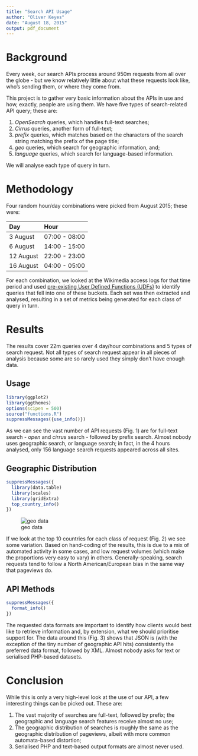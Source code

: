 ```yaml
---
title: "Search API Usage"
author: "Oliver Keyes"
date: "August 18, 2015"
output: pdf_document
---
```


# Background

Every week, our search APIs process around 950m requests from all over the globe - but we know relatively little about what these requests
look like, who's sending them, or where they come from.

This project is to gather very basic information about the APIs in use and how, exactly, people are using them. We have five types of search-related API query; these are:

1. *OpenSearch* queries, which handles full-text searches;
2. *Cirrus* queries, another form of full-text;
3. *prefix* queries, which matches based on the characters of the search string matching the prefix of the page title;
4. *geo* queries, which search for geographic information, and;
5. *language* queries, which search for language-based information.

We will analyse each type of query in turn.

# Methodology

Four random hour/day combinations were picked from August 2015; these were:

Day           Hour
-------       -------
3 August      07:00 - 08:00
6 August      14:00 - 15:00
12 August     22:00 - 23:00
16 August     04:00 - 05:00

For each combination, we looked at the Wikimedia access logs for that time period and used [pre-existing User Defined Functions (UDFs)](
https://github.com/wikimedia/analytics-refinery-source/blob/master/refinery-hive/src/main/java/org/wikimedia/analytics/refinery/hive/SearchClassifierUDF.java) to identify queries that fell into one of these buckets. Each set was then extracted and analysed, resulting in a set of metrics being generated for each class of query in turn.

# Results

The results cover 22m queries over 4 day/hour combinations and 5 types of search request. Not all types of search request appear in all
pieces of analysis because some are so rarely used they simply don't have enough data.

## Usage

```r
library(ggplot2)
library(ggthemes)
options(scipen = 500)
source("functions.R")
suppressMessages({use_info()})
```

As we can see the vast number of API requests (Fig. 1) are for full-text search - *open* and *cirrus* search - followed by prefix search. Almost
nobody uses geographic search, or language search; in fact, in the 4 hours analysed, only 156 language search requests appeared across
all sites.

## Geographic Distribution

```r
suppressMessages({
  library(data.table)
  library(scales)
  library(gridExtra)
  top_country_info()
})
```
![geo data](nation_plot.png)

If we look at the top 10 countries for each class of request (Fig. 2) we see some variation. Based on hand-coding of the results, this is due to a mix of automated activity in some cases, and low request volumes (which make the proportions very easy to vary) in others. Generally-speaking, search requests tend to follow a North American/European bias in the same way that pageviews do.

## API Methods

```r
suppressMessages({
  format_info()
})
```

The requested data formats are important to identify how clients would best like to retrieve information and, by extension, what
we should prioritise support for. The data around this (Fig. 3) shows that JSON is (with the exception of the tiny number of geographic API hits) consistently the preferred data format, followed by XML. Almost nobody asks for text or serialised PHP-based datasets.

# Conclusion

While this is only a very high-level look at the use of our API, a few interesting things can be picked out. These are:

1. The vast majority of searches are full-text, followed by prefix; the geographic and language search features receive almost no use;
2. The geographic distribution of searches is roughly the same as the geographic distribution of pageviews, albeit with more common automata-based distortion;
3. Serialised PHP and text-based output formats are almost never used.
